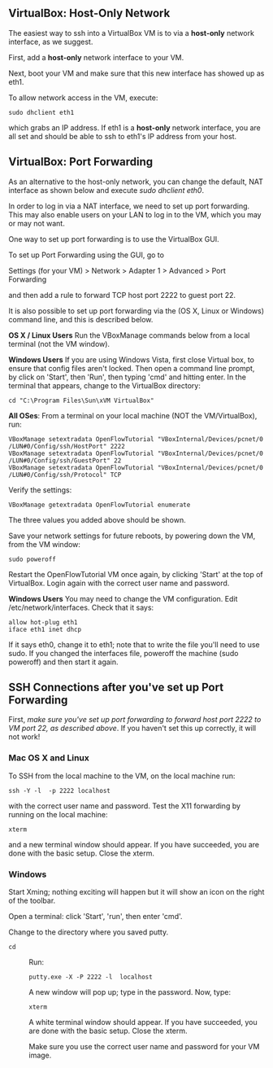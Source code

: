 == VirtualBox: Host-Only Network ==
The easiest way to ssh into a VirtualBox VM is to via a '''host-only''' network interface, as we suggest.

First, add a '''host-only''' network interface to your VM.

Next, boot your VM and make sure that this new interface has showed up as eth1.

To allow network access in the VM, execute:
 sudo dhclient eth1
which grabs an IP address.  If eth1 is a '''host-only''' network interface, you are all set and should be able to ssh to eth1's IP address from your host.

== VirtualBox: Port Forwarding ==
As an alternative to the host-only network, you can change the default, NAT interface as shown below and execute ''sudo dhclient eth0''.

In order to log in via a NAT interface, we need to set up port forwarding. This may also enable users on your LAN to log in to the VM, which you may or may not want.

One way to set up port forwarding is to use the VirtualBox GUI.

To set up Port Forwarding using the GUI, go to

Settings (for your VM) > Network > Adapter 1 > Advanced > Port Forwarding

and then add a rule to forward TCP host port 2222 to guest port 22.

It is also possible to set up port forwarding via the (OS X, Linux or Windows) command line, and this is described below.


'''OS X / Linux Users''' Run the VBoxManage commands below from a local terminal (not the VM window).

'''Windows Users''' If you are using Windows Vista, first close Virtual box, to ensure that config files aren't locked.  Then open a command line prompt, by click on 'Start', then 'Run', then typing 'cmd' and hitting enter.  In the terminal that appears, change to the VirtualBox directory:
 cd "C:\Program Files\Sun\xVM VirtualBox"

'''All OSes''':
From a terminal on your local machine (NOT the VM/VirtualBox), run: 

 VBoxManage setextradata OpenFlowTutorial "VBoxInternal/Devices/pcnet/0/LUN#0/Config/ssh/HostPort" 2222
 VBoxManage setextradata OpenFlowTutorial "VBoxInternal/Devices/pcnet/0/LUN#0/Config/ssh/GuestPort" 22
 VBoxManage setextradata OpenFlowTutorial "VBoxInternal/Devices/pcnet/0/LUN#0/Config/ssh/Protocol" TCP
Verify the settings:
 VBoxManage getextradata OpenFlowTutorial enumerate
The three values you added above should be shown.  

Save your network settings for future reboots, by powering down the VM, from the VM window:
 sudo poweroff

Restart the OpenFlowTutorial VM once again, by clicking 'Start' at the top of VirtualBox.  Login again with the correct user name and password.  

'''Windows Users''' You may need to change the VM configuration.  Edit  /etc/network/interfaces.  Check that it says:
 allow hot-plug eth1
 iface eth1 inet dhcp
If it says eth0, change it to eth1; note that to write the file you'll need to use sudo.  If you changed the interfaces file, poweroff the machine (sudo poweroff) and then start it again.

== SSH Connections after you've set up Port Forwarding ==

First, ''make sure you've set up port forwarding to forward host port 2222 to VM port 22, as described above''. If you haven't set this up correctly, it will not work!

=== Mac OS X and Linux ===
To SSH from the local machine to the VM, on the local machine run:
 ssh -Y -l <user name> -p 2222 localhost
with the correct user name and password.  Test the X11 forwarding by running on the local machine:
 xterm
and a new terminal window should appear.  If you have succeeded, you are done with the basic setup.  Close the xterm.

===Windows ===
Start Xming; nothing exciting will happen but it will show an icon on the right of the toolbar.

Open a terminal: click 'Start', 'run', then enter 'cmd'.

Change to the directory where you saved putty.  
 cd <dir>
Run: 
 putty.exe -X -P 2222 -l <user name> localhost
A new window will pop up; type in the password.  Now, type:
 xterm
A white terminal window should appear. If you have succeeded, you are done with the basic setup. Close the xterm.

Make sure you use the correct user name and password for your VM image.

<!--

Sample solution:

    def learn_and_forward(self, dpid, inport, packet, buf, bufid):
        """Learn MAC src port mapping, then flood or send unicast."""
        
        # Initial hub behavior: flood packet out everything but input port.
        # Comment out the line below when starting the exercise.
        #self.send_openflow(dpid, bufid, buf, openflow.OFPP_FLOOD, inport)

        # Starter psuedocode for learning switch exercise below: you'll need to
        # replace each pseudocode line with more specific Python code.

        # Learn the port for the source MAC
        src = mac_to_int(packet.src)
        dst = mac_to_int(packet.dst)
        self.mac_to_port[src] = inport
        if dst in self.mac_to_port:
            # Send unicast packet to known output port
            outport = self.mac_to_port[dst]
            #self.send_openflow(dpid, bufid, buf, outport, inport)
            # Later, only after learning controller works: 
            # push down flow entry and remove the send_openflow command above.
            attrs = {}
            attrs[core.IN_PORT] = inport
            attrs[core.DL_DST] = packet.dst
            actions = [[openflow.OFPAT_OUTPUT, [0, outport]]]
            self.install_datapath_flow(dp_id = dpid, attrs = attrs,
                                       idle_timeout = 0, 
                                       hard_timeout = 0,
                                       actions = actions,
                                       buffer_id = bufid,
                                       priority=openflow.OFP_DEFAULT_PRIORITY,
                                       inport=inport, packet=packet)
        else:
            #flood packet out everything but the input port
            self.send_openflow(dpid, bufid, buf, openflow.OFPP_FLOOD, inport)

-->